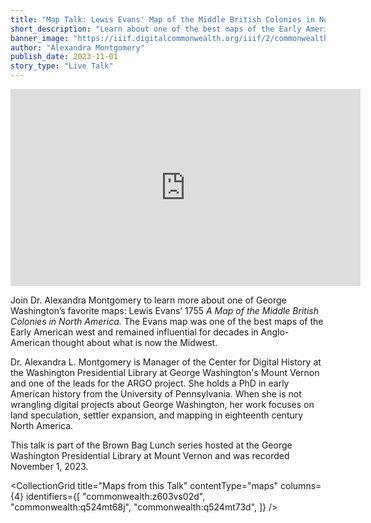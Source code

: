 ```yaml
---
title: "Map Talk: Lewis Evans' Map of the Middle British Colonies in North America"
short_description: "Learn about one of the best maps of the Early American West"
banner_image: "https://iiif.digitalcommonwealth.org/iiif/2/commonwealth:q524mt74p/2431,369,2994,1608/pct:50/0/default.jpg"
author: "Alexandra Montgomery"
publish_date: 2023-11-01
story_type: "Live Talk"
---
```


<iframe width="560" height="315" src="https://www.youtube.com/embed/TIEFZinSzSo?si=1QHCPDBHSb-IAPdn" title="YouTube video player" frameborder="0" allow="accelerometer; autoplay; clipboard-write; encrypted-media; gyroscope; picture-in-picture; web-share" referrerpolicy="strict-origin-when-cross-origin" allowfullscreen></iframe>

Join Dr. Alexandra Montgomery to learn more about one of George Washington’s favorite maps: Lewis Evans’ 1755 *A Map of the Middle British Colonies in North America.* The Evans map was one of the best maps of the Early American west and remained influential for decades in Anglo-American thought about what is now the Midwest.

Dr. Alexandra L. Montgomery is Manager of the Center for Digital History at the Washington Presidential Library at George Washington's Mount Vernon and one of the leads for the ARGO project. She holds a PhD in early American history from the University of Pennsylvania. When she is not wrangling digital projects about George Washington, her work focuses on land speculation, settler expansion, and mapping in eighteenth century North America.

This talk is part of the Brown Bag Lunch series hosted at the George Washington Presidential Library at Mount Vernon and was recorded November 1, 2023.

<CollectionGrid
    title="Maps from this Talk"
    contentType="maps"
    columns={4}
    identifiers={[
        "commonwealth:z603vs02d",
        "commonwealth:q524mt68j",
        "commonwealth:q524mt73d",
    ]}
/>